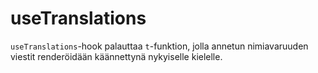 # useTranslations

`useTranslations`-hook palauttaa `t`-funktion, jolla annetun nimiavaruuden viestit renderöidään käännettynä nykyiselle kielelle.
